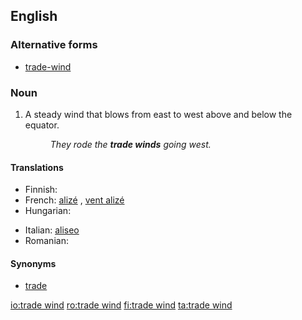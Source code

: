 ==English==

===Alternative forms===
* [[trade-wind]]

===Noun===
{{en-noun|sg=[[trade]] [[wind]]}}

# A steady wind that blows from east to west above and below the equator.
#: ''They rode the '''trade winds''' going west.''

====Translations====
{{trans-top|steady wind}}
* Finnish: {{t-|fi|pasaatituuli}}
* French: [[alizé]] {{m}}, [[vent alizé]] {{m}}
* Hungarian: {{t-|hu|passzátszél}}
{{trans-mid}}
* Italian: [[aliseo]] {{m}}
* Romanian: {{t+|ro|alizeu|n}}
{{trans-bottom}}

====Synonyms====
* [[trade]]

[[io:trade wind]]
[[ro:trade wind]]
[[fi:trade wind]]
[[ta:trade wind]]
